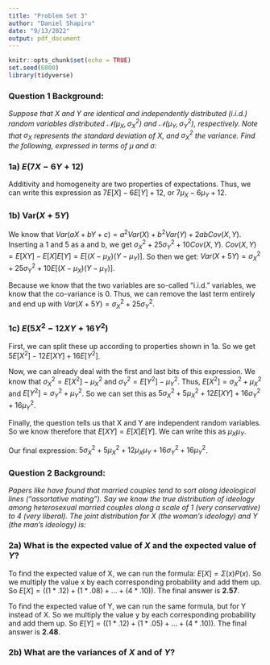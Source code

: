 ```yaml
---
title: "Problem Set 3"
author: "Daniel Shapiro"
date: "9/13/2022"
output: pdf_document
---
```


```r
knitr::opts_chunk$set(echo = TRUE)
set.seed(6800)
library(tidyverse)
```

### Question 1 Background:

*Suppose that $X$ and $Y$ are identical and independently distributed (i.i.d.) random variables distributed $\mathcal{N}(\mu_X, \sigma_X^2)$ and $\mathcal{N}(\mu_Y, \sigma_Y^2)$, respectively. Note that $\sigma_X$ represents the standard deviation of $X$, and $\sigma_X^2$ the variance. Find the following, expressed in terms of $\mu$ and $\sigma$:*

### 1a) $E(7X - 6Y + 12)$

Additivity and homogeneity are two properties of expectations. Thus, we can write this expression as $7E[X]-6E[Y]+12$, or $7\mu_X-6\mu_Y+12$.

### 1b) Var$(X + 5Y)$

We know that $Var(aX + bY + c) = a^2Var(X) + b^2Var(Y) + 2abCov(X,Y)$. Inserting a 1 and 5 as a and b, we get $\sigma_X^2 + 25\sigma_Y^2 + 10Cov(X,Y)$. $Cov(X,Y) = E[XY] - E[X]E[Y] = E[(X-\mu_X)(Y-\mu_Y)]$. So then we get:
$Var(X + 5Y) = \sigma_X^2 + 25\sigma_Y^2 + 10E[(X-\mu_X)(Y-\mu_Y)]$.

Because we know that the two variables are so-called "i.i.d." variables, we know that the co-variance is 0. Thus, we can remove the last term entirely and end up with $Var(X + 5Y) = \sigma_X^2 + 25\sigma_Y^2$. 

### 1c) $E(5X^2 - 12XY + 16Y^2)$

First, we can split these up according to properties shown in 1a. So we get $5E[X^2]-12E[XY]+16E[Y^2]$. 

Now, we can already deal with the first and last bits of this expression. We know that $\sigma_X^2 = E[X^2] - \mu_X^2$ and $\sigma_Y^2 = E[Y^2] - \mu_Y^2$. Thus, $E[X^2] = \sigma_X^2 + \mu_X^2$ and $E[Y^2] = \sigma_Y^2 + \mu_Y^2$. So we can set this as $5\sigma_X^2 + 5\mu_X^2 + 12E[XY] + 16\sigma_Y^2 + 16\mu_Y^2$.

Finally, the question tells us that X and Y are independent random variables. So we know therefore that $E[XY] = E[X]E[Y]$. We can write this as $\mu_X\mu_Y$.

Our final expression: $5\sigma_X^2 + 5\mu_X^2 + 12\mu_X\mu_Y + 16\sigma_Y^2 + 16\mu_Y^2$.

### Question 2 Background:

*Papers like \href{https://scholar.harvard.edu/files/dtingley/files/ajpsscents.pdf}{\color{red}{this one}} have found that married couples tend to sort along ideological lines ("assortative mating"). Say we know the true distribution of ideology among heterosexual married couples along a scale of 1 (very conservative) to 4 (very liberal). The joint distribution for $X$ (the woman's ideology) and $Y$ (the man's ideology) is:*
  
\begin{tabular}{c|cccc}
&\multicolumn{4}{c}{X}\\
Y & 1 & 2 & 3 & 4 \\
\hline 
1 & .12 & .05 & .01 & .01 \\
2 & .08 & .17 & .05 & .02 \\
3 & .02 & .01 & .23 & .05 \\
4 & .02 & .02 & .04 & .10 \\
\end{tabular}

### 2a) What is the expected value of $X$ and the expected value of $Y$?

To find the expected value of X, we can run the formula: $E[X] = \Sigma(x)P(x)$. So we multiply the value x by each corresponding probability and add them up. So $E[X] = ((1*.12) + (1 * .08) + ... + (4*.10))$. The final answer is **2.57**.

To find the expected value of Y, we can run the same formula, but for Y instead of X. So we multiply the value y by each corresponding probability and add them up. So $E[Y] = ((1*.12) + (1*.05) + ... + (4*.10))$. The final answer is **2.48**.

### 2b) What are the variances of $X$ and of $Y$?

